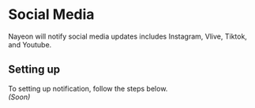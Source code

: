 
# Social Media

Nayeon will notify social media updates includes Instagram, Vlive, Tiktok, and Youtube.

## Setting up

To setting up notification, follow the steps below.<br />
_(Soon)_

